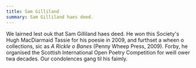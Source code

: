 ```yaml
---
title: Sam Gilliland
summary: Sam Gilliland haes deed.
---
```


We lairned lest ouk that Sam Gilliland haes deed. He won this Society's Hugh MacDiarmaid Tassie for
his poesie in 2009, and furthset a wheen o collections, sic as _A Rickle o Banes_ (Penny Wheep
Press, 2009). Forby, he organised the Scottish International Open Poetry Competition for weill ower
twa decades. Our condolences gang til his faimly.
